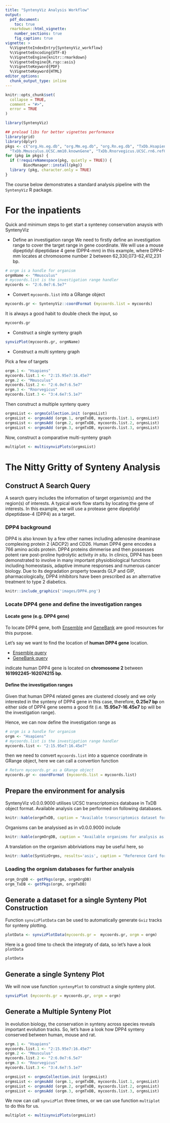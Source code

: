 ```yaml
---
title: "SyntenyViz Analysis Workflow"
output:
  pdf_document:
    toc: true
  rmarkdown::html_vignette:
    number_sections: true
    fig_caption: true
vignette: >
  %\VignetteIndexEntry{SyntenyViz_workflow}
  %\VignetteEncoding{UTF-8}
  %\VignetteEngine{knitr::rmarkdown}
  %\VignetteEngine{R.rsp::asis}
  %\VignetteKeyword{PDF}
  %\VignetteKeyword{HTML}
editor_options:
  chunk_output_type: inline
---
```


```r
knitr::opts_chunk$set(
  collapse = TRUE,
  comment = "#>",
  error = TRUE
)
```

```r
library(SyntenyViz)

## preload libs for better vignettes performance
library(grid)
library(dplyr)
pkgs <- c("org.Hs.eg.db", "org.Mm.eg.db", "org.Rn.eg.db", "TxDb.Hsapiens.UCSC.hg38.knownGene",
  "TxDb.Mmusculus.UCSC.mm10.knownGene", "TxDb.Rnorvegicus.UCSC.rn6.refGene")
for (pkg in pkgs) {
  if (!requireNamespace(pkg, quietly = TRUE)) {
        BiocManager::install(pkg)}
  library (pkg, character.only = TRUE)
}
```

The course below demonstrates a standard analysis pipeline with the `SyntenyViz` R package.

# For the inpatients
Quick and minimum steps to get start a synteney conservation anaysis with SyntenyViz

* Define an investigation range
We need to firstly define an investigation range to cover the target range in gene coordinate. We will use a mouse dipeptidyl dipeptidase 4 gene (DPP4-mm) in this example, where DPP4-mm locates at chromosome number 2 between 62,330,073-62,412,231 bp.  
```r
# orgm is a handle for organism
orgmName <- "Mmusculus"
# mycoords.list is the investigation range handler
mycoords <- "2:6.0e7:6.5e7"
```
* Convert `mycoords.list` into a GRange object
```r
mycoords.gr <- SyntenyViz::coordFormat (mycoords.list = mycoords)
```
It is always a good habit to double check the input, so
```r
mycoords.gr
```

* Construct a single synteny graph
```r
synvizPlot(mycoords.gr, orgmName)
```

* Construct a multi synteny graph

Pick a few of targets
```r
orgm.1 <- "Hsapiens"
mycoords.list.1 <- "2:15.95e7:16.45e7"
orgm.2 <- "Mmusculus"
mycoords.list.2 <- "2:6.0e7:6.5e7"
orgm.3 <- "Rnorvegicus"
mycoords.list.3 <- "3:4.6e7:5.1e7"
```
Then construct a multiple synteny query
```r
orgmsList <- orgmsCollection.init (orgmsList)
orgmsList <- orgmsAdd (orgm.1, orgmTxDB, mycoords.list.1, orgmsList)
orgmsList <- orgmsAdd (orgm.2, orgmTxDB, mycoords.list.2, orgmsList)
orgmsList <- orgmsAdd (orgm.3, orgmTxDB, mycoords.list.3, orgmsList)
```
Now, construct a comparative multi-synteny graph
```r
multiplot <- multisynvizPlots(orgmsList)
```

# The Nitty Gritty of Synteny Analysis
## Construct A Search Query
A search query includes the information of target organism(s) and the region(s) of interests. A typical work flow starts by locating the gene of interests. In this example, we will use a protease gene dipeptidyl dipeptidase-4 (DPP4) as a target.

### DPP4 background
DPP4 is also known by a few other names including adenosine deaminase complexing protein 2 (ADCP2) and CD26. Human DPP4 gene encodes a 766 amino acids protein. DPP4 proteins dimmerise and then possesses potent rare post-proline hydrolytic activity _in situ_. In clinics, DPP4 has been demonstrated to involve in many important physiobiological functions including homeostasis, adaptive immune responses and numerous cancer biology. Due to its degradation property towards GLP and GIP, pharmacologically, DPP4 inhibitors have been prescribed as an alternative treatment to type 2 diabetics.

```r
knitr::include_graphics('images/DPP4.png')
```

### Locate DPP4 gene and define the investigation ranges
#### Locate gene (e.g. DPP4 gene)
To locate DPP4 gene, both [Ensemble](http://www.ensembl.org/index.html) and [GeneBank](https://www.ncbi.nlm.nih.gov/gene) are good resources for this purpose.

Let's say we want to find the location of __human DPP4 gene__ location.

* [Ensemble query](https://www.ensembl.org/Homo_sapiens/Gene/Summary?g=ENSG00000197635;r=2:161992245-162074215)
* [GeneBank query](https://www.ncbi.nlm.nih.gov/gene/1803)

indicate human DPP4 gene is located on __chromosome 2__ between __161992245-162074215 bp__.

#### Define the investigation ranges
Given that human DPP4 related genes are clustered closely and we only interested in the synteny of DPP4 gene in this case, therefore, __0.25e7 bp__ on either side of DPP4 gene seems a good fit (i.e. __15.95e7-16.45e7__ bp will be the investigation range).  

Hence, we can now define the investigation range as
```r
# orgm is a handle for organism
orgm <- "Hsapiens"
# mycoords.list is the investigation range handler
mycoords.list <- "2:15.95e7:16.45e7"
```
then we need to convert `mycoords.list` into a squence coordinate in GRange object, here we can call a convertion function
```r
# Return mycoords.gr as a GRange object
mycoords.gr <- coordFormat (mycoords.list = mycoords.list)
```

## Prepare the environment for analysis
SyntenyViz v0.0.0.9000 utilises UCSC transcriptomics database in TxDB object format. Available analysis can be performed on following databases.

```r
knitr::kable(orgmTxDB, caption = "Available transcriptomics dataset for analysis as in SyntenyViz v0.0.0.9000")
```

Organisms can be analysised as in v0.0.0.9000 include
```r
knitr::kable(orgmOrgDB, caption = "Available organisms for analysis as in SyntenyViz v0.0.0.9000")
```

A translation on the organism abbriviations may be useful here, so

```r
knitr::kable(SynVizOrgms, results='asis', caption = "Reference Card for organisms Names")
```

### Loading the orgnism databases for further analysis
```r
orgm_OrgDB <- getPkgs(orgm, orgmOrgDB)
orgm_TxDB <- getPkgs(orgm, orgmTxDB)
```

## Generate a dataset for a single Synteny Plot Construction
Function `synvizPlotData` can be used to automatically generate `Gviz` tracks for synteny plotting.
```r
plotData <- synvizPlotData(mycoords.gr =  mycoords.gr, orgm = orgm)
```

Here is a good time to check the integraty of data, so let's have a look `plotData`
```r
plotData
```

## Generate a single Synteny Plot
We will now use function  `syntenyPlot` to construct a single synteny plot.
```r
synvizPlot (mycoords.gr = mycoords.gr, orgm = orgm)
```

## Generate a Multiple Synteny Plot
In evolution biology, the conservation in synteny across species reveals important evolution tracks. So, let's have a look how DPP4 synteny conserved between human, mouse and rat.

```r
orgm.1 <- "Hsapiens"
mycoords.list.1 <- "2:15.95e7:16.45e7"
orgm.2 <- "Mmusculus"
mycoords.list.2 <- "2:6.0e7:6.5e7"
orgm.3 <- "Rnorvegicus"
mycoords.list.3 <- "3:4.6e7:5.1e7"

orgmsList <- orgmsCollection.init (orgmsList)
orgmsList <- orgmsAdd (orgm.1, orgmTxDB, mycoords.list.1, orgmsList)
orgmsList <- orgmsAdd (orgm.2, orgmTxDB, mycoords.list.2, orgmsList)
orgmsList <- orgmsAdd (orgm.3, orgmTxDB, mycoords.list.3, orgmsList)
```

We now can call `synvizPlot` three times, or we can use function `multiplot` to do this for us.

```r
multiplot <- multisynvizPlots(orgmsList)
```

